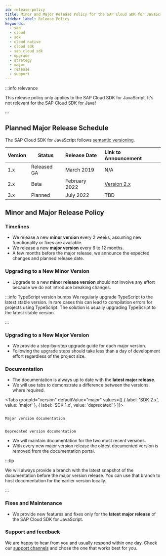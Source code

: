 ```yaml
---
id: release-policy
title: Minor and Major Release Policy for the SAP Cloud SDK for JavaScript
sidebar_label: Release Policy
keywords:
  - sap
  - cloud
  - sdk
  - cloud native
  - cloud sdk
  - sap cloud sdk
  - upgrade
  - strategy
  - major
  - release
  - support
---
```



:::info relevance

This release policy only applies to the SAP Cloud SDK for JavaScript.
It's not relevant for the SAP Cloud SDK for Java!

:::

## Planned Major Release Schedule

The SAP Cloud SDK for JavaScript follows [semantic versioning](https://semver.org/).

| Version | Status      | Release Date  | Link to Announcement                    |
| :------ | ----------- | :------------ | :-------------------------------------- |
| 1.x     | Released GA | March 2019    | N/A                                     |
| 2.x     | Beta        | February 2022 | [Version 2.x](announcing-version-2.mdx) |
| 3.x     | Planned     | July 2022     | TBD                                     |

## Minor and Major Release Policy

### Timelines

- We release a new **minor version** every 2 weeks, assuming new functionality or fixes are available.
- We release a new **major version** every 6 to 12 months.
- A few months before the major release, we announce the expected changes and planned release date.

### Upgrading to a New Minor Version

- Upgrade to a new **minor release version** should not involve any effort because we do not introduce breaking changes.

:::info TypeScript version bumps
We regularly upgrade TypeScript to the latest stable version.
In rare cases this can lead to compilation errors for projects using TypeScript.
The solution is usually upgrading TypeScript to the latest stable version.

:::

### Upgrading to a New Major Version

- We provide a step-by-step upgrade guide for each major version.
- Following the upgrade steps should take less than a day of development effort regardless of the project size.

### Documentation

- The documentation is always up to date with the **latest major release**.
- We will use tabs to demonstrate a difference between the versions where required.

<Tabs groupId="version" defaultValue="major" values={[ { label: 'SDK 2.x', value: 'major' }, { label: 'SDK 1.x', value: 'deprecated' } ]}>

<TabItem value="major">

```

Major version documentation

```

</TabItem>

<TabItem value="deprecated">

```

Deprecated version documentation

```

</TabItem>

</Tabs>

- We will maintain documentation for the two most recent versions.
- With every new major version release the oldest documented version is removed from the documentation portal.

:::tip

We will always provide a branch with the latest snapshot of the documentation before the major version release.
You can use that branch to host documentation for the earlier version locally.

:::

### Fixes and Maintenance

- We provide new features and fixes only for the **latest major release** of the SAP Cloud SDK for JavaScript.

### Support and feedback

We are happy to hear from you and usually respond within one day.
Check our [support channels](../overview/support.mdx) and chose the one that works best for you.
